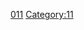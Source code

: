 {{整数
| nav_pre = Category:名数
| list name = [[:分類:名数|:分類:名数]]
| list = {{Numbers digits|11|namespace=:Category:名数}}
| num=11
}}
[[Category:名數|011]]
[[Category:11|Category:11]]